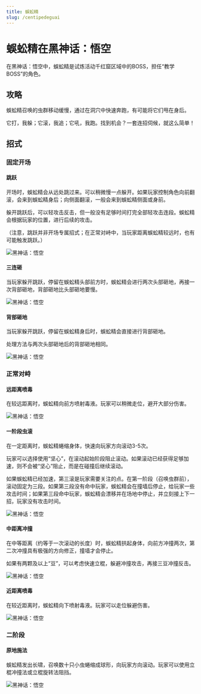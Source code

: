 ```yaml
---
title: 蜈蚣精
slug: /centipedeguai
---
```


# 蜈蚣精在黑神话：悟空

在黑神话：悟空中，蜈蚣精是试炼活动千红窟区域中的BOSS，担任“教学BOSS”的角色。

## 攻略

蜈蚣精召唤的虫群移动缓慢，通过在洞穴中快速奔跑，有可能将它们甩在身后。

它打，我躲；它滚，我追；它吼，我跑。找到机会？一套连招伺候，就这么简单！

## 招式

### 固定开场

#### 跳跃

开场时，蜈蚣精会从远处跳过来。可以稍微慢一点躲开。如果玩家控制角色向前翻滚，会来到蜈蚣精身后；向侧面翻滚，一般会来到蜈蚣精侧面或身前。

躲开跳跃后，可以轻攻击反击，但一般没有足够时间打完全部轻攻击连段。蜈蚣精会根据玩家的位置，进行后续的攻击。

（注意，跳跃并非开场专属招式；在正常对峙中，当玩家距离蜈蚣精较远时，也有可能触发跳跃。）

<img src="/img/bosses/feipu.gif" alt="黑神话：悟空"/>

#### 三连砸

当玩家躲开跳跃，停留在蜈蚣精头部前方时，蜈蚣精会进行两次头部砸地，再接一次背部砸地，背部砸地比头部砸地要慢。

<img src="/img/bosses/sandusnza.gif" alt="黑神话：悟空"/>

#### 背部砸地

当玩家躲开跳跃，停留在蜈蚣精身后时，蜈蚣精会直接进行背部砸地。

处理方法与两次头部砸地后的背部砸地相同。

<img src="/img/bosses/beiza.gif" alt="黑神话：悟空"/>

### 正常对峙

#### 远距离喷毒

在较远距离时，蜈蚣精向前方喷射毒液。玩家可以稍微走位，避开大部分伤害。

<img src="/img/bosses/yjlpd.gif" alt="黑神话：悟空"/>

#### 一阶段虫滚

在一定距离时，蜈蚣精蜷缩身体，快速向玩家方向滚动3-5次。

玩家可以选择使用“坚心”，在滚动起始阶段阻止滚动。如果滚动已经获得足够加速，则不会被“坚心”阻止，而是在碰撞后继续滚动。

如果蜈蚣精已经加速，第三滚是玩家需要关注的点。在第一阶段（召唤虫群前），滚动固定为三段。如果第三段没有命中玩家，蜈蚣精会在撞墙后停止，给玩家一些攻击时间；如果第三段命中玩家，蜈蚣精会漂移并在场地中停止，并立刻接上下一招，玩家没有攻击时间。

<img src="/img/bosses/chonche.gif" alt="黑神话：悟空"/>

#### 中距离冲撞

在中等距离（约等于一次滚动的长度）时，蜈蚣精拱起身体，向前方冲撞两次，第二次冲撞具有极强的方向修正，撞墙才会停止。

如果有两颗及以上“豆”，可以考虑快速立棍，躲避冲撞攻击，再接三豆冲撞反击。

<img src="/img/bosses/zjltj.gif" alt="黑神话：悟空"/>

#### 近距离喷毒

在较近距离时，蜈蚣精向下喷射毒液。玩家可以走位躲避伤害。

<img src="/img/bosses/jjlpd.gif" alt="黑神话：悟空"/>

### 二阶段

#### 原地施法

蜈蚣精发出长啸，召唤数十只小虫蜷缩成球形，向玩家方向滚动。玩家可以使用立棍冲撞法或立棍旋转法阻挡。

<img src="/img/bosses/erjduan.gif" alt="黑神话：悟空"/>